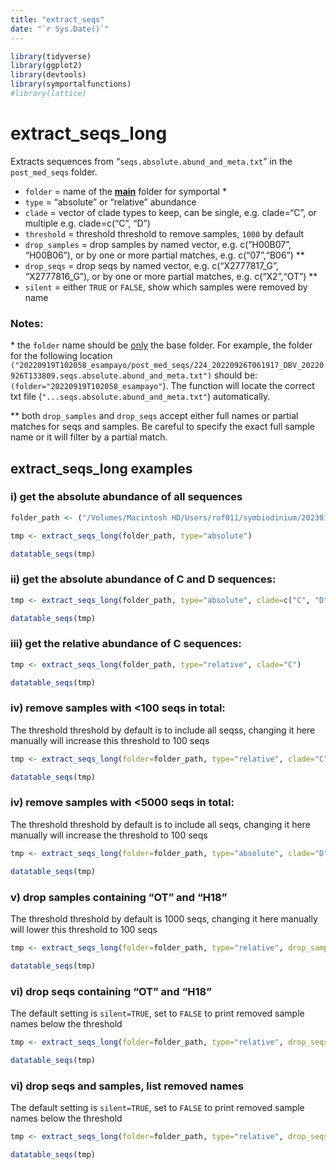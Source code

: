 ```yaml
---
title: "extract_seqs"
date: "`r Sys.Date()`"
---
```



```r
library(tidyverse)
library(ggplot2)
library(devtools)
library(symportalfunctions)
#library(lattice)

```

# extract_seqs_long

Extracts sequences from "`seqs.absolute.abund_and_meta.txt`" in the `post_med_seqs` folder.

-   `folder` = name of the [**main**]{.underline} folder for symportal \*
-   `type` = "absolute" or "relative" abundance
-   `clade` = vector of clade types to keep, can be single, e.g. clade="C", or multiple e.g. clade=c("C", "D")
-   `threshold` = threshold threshold to remove samples, `1000` by default
-   `drop_samples` = drop samples by named vector, e.g. c("H00B07", "H00B06"), or by one or more partial matches, e.g. c("07","B06") \*\*
-   `drop_seqs` = drop seqs by named vector, e.g. c("X2777817_G", "X2777816_G"), or by one or more partial matches, e.g. c("X2","OT") \*\*
-   `silent` = either `TRUE` or `FALSE`, show which samples were removed by name

### Notes:

\* the `folder` name should be [only]{.underline} the base folder. For example, the folder for the following location `("20220919T102058_esampayo/post_med_seqs/224_20220926T061917_DBV_20220926T133809.seqs.absolute.abund_and_meta.txt")` should be: `(folder="20220919T102058_esampayo"`). The function will locate the correct txt file (`"...seqs.absolute.abund_and_meta.txt"`) automatically.

\*\* both `drop_samples` and `drop_seqs` accept either full names or partial matches for seqs and samples. Be careful to specify the exact full sample name or it will filter by a partial match.

## extract_seqs_long examples

### i) get the absolute abundance of all sequences

```r

folder_path <- ("/Volumes/Macintosh HD/Users/rof011/symbiodinium/20230120T102936_esampayo") 

tmp <- extract_seqs_long(folder_path, type="absolute")

datatable_seqs(tmp)
```

### ii) get the absolute abundance of C and D sequences:

```r


tmp <- extract_seqs_long(folder_path, type="absolute", clade=c("C", "D"))

datatable_seqs(tmp)
```

### iii) get the relative abundance of C sequences:

```r
tmp <- extract_seqs_long(folder_path, type="relative", clade="C")

datatable_seqs(tmp)
```

### iv) remove samples with \<100 seqs in total:

The threshold threshold by default is to include all seqss, changing it here manually will increase this threshold to 100 seqs

```r
tmp <- extract_seqs_long(folder=folder_path, type="relative", clade="C", threshold=100)

datatable_seqs(tmp)
```

### iv) remove samples with \<5000 seqs in total:

The threshold threshold by default is to include all seqs, changing it here manually will increase the threshold to 100 seqs

```r
tmp <- extract_seqs_long(folder=folder_path, type="absolute", clade="D", threshold=500)

datatable_seqs(tmp)
```

### v) drop samples containing "OT" and "H18"

The threshold threshold by default is 1000 seqs, changing it here manually will lower this threshold to 100 seqs

```r
tmp <- extract_seqs_long(folder=folder_path, type="relative", drop_samples = c("OT", "H18"), silent=FALSE)

datatable_seqs(tmp)
```

### vi) drop seqs containing "OT" and "H18"

The default setting is `silent=TRUE`, set to `FALSE` to print removed sample names below the threshold

```r
tmp <- extract_seqs_long(folder=folder_path, type="relative", drop_seqs=c("X", "G"), silent=FALSE)

datatable_seqs(tmp)
```

### vi) drop seqs and samples, list removed names

The default setting is `silent=TRUE`, set to `FALSE` to print removed sample names below the threshold

```r
tmp <- extract_seqs_long(folder=folder_path, type="relative", drop_seqs=c("X", "G"), drop_samples = c("OT", "H18"), silent=FALSE)

datatable_seqs(tmp)
```
